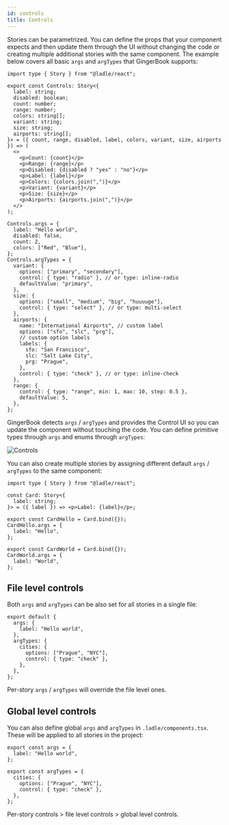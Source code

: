 ```yaml
---
id: controls
title: Controls
---
```


Stories can be parametrized. You can define the props that your component expects and then update them through the UI without changing the code or creating multiple additional stories with the same component. The example below covers all basic `args` and `argTypes` that GingerBook supports:

```tsx
import type { Story } from "@ladle/react";

export const Controls: Story<{
  label: string;
  disabled: boolean;
  count: number;
  range: number;
  colors: string[];
  variant: string;
  size: string;
  airports: string[];
}> = ({ count, range, disabled, label, colors, variant, size, airports }) => (
  <>
    <p>Count: {count}</p>
    <p>Range: {range}</p>
    <p>Disabled: {disabled ? "yes" : "no"}</p>
    <p>Label: {label}</p>
    <p>Colors: {colors.join(",")}</p>
    <p>Variant: {variant}</p>
    <p>Size: {size}</p>
    <p>Airports: {airports.join(",")}</p>
  </>
);

Controls.args = {
  label: "Hello world",
  disabled: false,
  count: 2,
  colors: ["Red", "Blue"],
};
Controls.argTypes = {
  variant: {
    options: ["primary", "secondary"],
    control: { type: "radio" }, // or type: inline-radio
    defaultValue: "primary",
  },
  size: {
    options: ["small", "medium", "big", "huuuuge"],
    control: { type: "select" }, // or type: multi-select
  },
  airports: {
    name: "International Airports", // custom label
    options: ["sfo", "slc", "prg"],
    // custom option labels
    labels: {
      sfo: "San Francisco",
      slc: "Salt Lake City",
      prg: "Prague",
    },
    control: { type: "check" }, // or type: inline-check
  },
  range: {
    control: { type: "range", min: 1, max: 10, step: 0.5 },
    defaultValue: 5,
  },
};
```

GingerBook detects `args` / `argTypes` and provides the Control UI so you can update the component without touching the code. You can define primitive types through `args` and enums through `argTypes`:

![Controls](./img/controls.png)


You can also create multiple stories by assigning different default `args` / `argTypes` to the same component:

```tsx
import type { Story } from "@ladle/react";

const Card: Story<{
  label: string;
}> = ({ label }) => <p>Label: {label}</p>;

export const CardHello = Card.bind({});
CardHello.args = {
  label: "Hello",
};

export const CardWorld = Card.bind({});
CardWorld.args = {
  label: "World",
};
```

## File level controls

Both `args` and `argTypes` can be also set for all stories in a single file:

```tsx
export default {
  args: {
    label: "Hello world",
  },
  argTypes: {
    cities: {
      options: ["Prague", "NYC"],
      control: { type: "check" },
    },
  },
};
```

Per-story `args` / `argTypes` will override the file level ones.

## Global level controls

You can also define global `args` and `argTypes` in `.ladle/components.tsx`. These will be applied to all stories in the project:

```tsx title=".ladle/components.tsx"
export const args = {
  label: "Hello world",
};

export const argTypes = {
  cities: {
    options: ["Prague", "NYC"],
    control: { type: "check" },
  },
};
```

Per-story controls > file level controls > global level controls.
